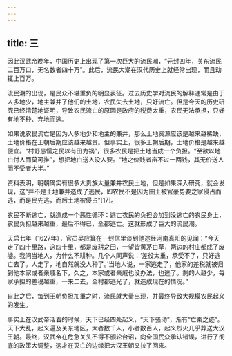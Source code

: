 ```yaml
---
---
---
```

title: 三
---



因此汉武帝晚年，中国历史上出现了第一次巨大的流民潮，“元封四年，关东流民二百万口，无名数者四十万”。此后，流民大潮在汉代历史上就经常出现，而且动辄上百万。

流民潮的出现，是民众不堪重负的明显表征。过去历史学对流民的解释通常是由于人多地少，地主兼并了他们的土地，农民失去土地，只好流亡。但是今天的历史研究已经清楚地证明，导致农民流亡的原因是政府的税费太重，农民无法承担，只好有地不种、弃地而逃。

如果说农民流亡是因为人多地少和地主的兼并，那么土地资源应该是越来越稀缺，土地价格在王朝后期应该越来越贵。但事实上，很多王朝后期，土地价格是越来越便宜。“村野愚懦之民以有田为祸”，很多农民是把土地当成一个负担。“至欲以地白付人而莫可推”，想把地白送人没人要。“地之价贱者亩不过一两钱，其无价送人而不受者大半。”

资料表明，明朝确实有很多大贵族大量兼并农民土地，但是如果深入研究，就会发现，这“并不是土地兼并造成了逃民，即农民不是因为田土被官豪势要之家侵占而逃，而是民先逃，而后土地被侵占”[17]。

农民不断逃亡，就造成一个恶性循环：逃亡农民的负担会加到没逃亡的农民身上，农民负担越来越重，最后不得已，全都逃亡。这就形成了巨大的流民潮。

天启七年（1627年），官员吴应箕在一封信里谈到他途经河南真阳的见闻：“今天走了四十里路，这四十里，都是废耕之田，一望皆黄茅白草，两边的村庄都成了废墟。我问当地人，为什么不耕种。几个人同声说：‘差役太重，承受不了，只好逃亡去了。人走了，地自然就没人种了。’当地人说，一家逃走了，他家的差税就被归到他本家或者亲戚名下，久之，本家或者亲戚也没办法，也逃了。剩的人越少，每家承担的差税越重，一来二去，全村都逃光了，就造成现在的情况。”

自此之后，每到王朝负担加重之时，流民就大量出现，并最终导致大规模农民起义的发生。

事实上在汉武帝活着的时候，天下已经四处起义，“天下骚动”，渐有“亡秦之迹”。天下大乱，起义遍及关东地区，大者数千人，小者数百人，起义烈火几乎葬送大汉王朝。最终，汉武帝在危急关头不得不颁轮台诏，向全国民众承认错误，进行了彻底的政策大调整，这才在灭亡的边缘把大汉王朝又拉了回来。